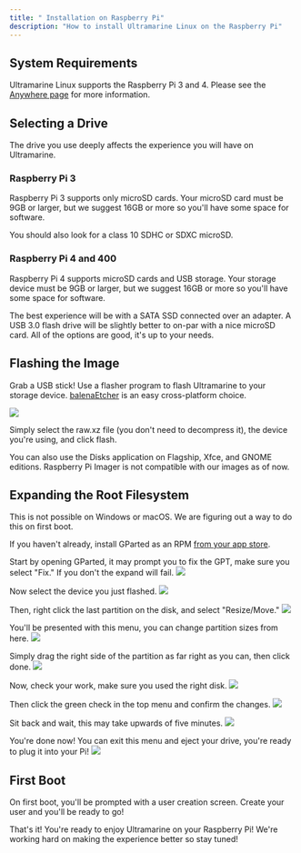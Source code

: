 ```yaml
---
title: " Installation on Raspberry Pi"
description: "How to install Ultramarine Linux on the Raspberry Pi"
---
```



## System Requirements

Ultramarine Linux supports the Raspberry Pi 3 and 4. Please see the [Anywhere page](/en/anywhere/rpi) for more information.

## Selecting a Drive

The drive you use deeply affects the experience you will have on Ultramarine.

### Raspberry Pi 3

Raspberry Pi 3 supports only microSD cards. Your microSD card must be 9GB or larger, but we suggest 16GB or more so you'll have some space for software.

You should also look for a class 10 SDHC or SDXC microSD.

### Raspberry Pi 4 and 400

Raspberry Pi 4 supports microSD cards and USB storage. Your storage device must be 9GB or larger, but we suggest 16GB or more so you'll have some space for software.

The best experience will be with a SATA SSD connected over an adapter. A USB 3.0 flash drive will be slightly better to on-par with a nice microSD card. All of the options are good, it's up to your needs.

## Flashing the Image

Grab a USB stick! Use a flasher program to flash Ultramarine to your storage device. [balenaEtcher](https://www.balena.io/etcher/) is an easy cross-platform choice.

![](/assets/balenaetcher.png)

Simply select the raw.xz file (you don't need to decompress it), the device you're using, and click flash.

You can also use the Disks application on Flagship, Xfce, and GNOME editions. Raspberry Pi Imager is not compatible with our images as of now.

## Expanding the Root Filesystem

<Alert type="info">
  This is not possible on Windows or macOS. We are figuring out a way to do this
  on first boot.
</Alert>

If you haven't already, install GParted as an RPM [from your app store](/en/linux/software).

Start by opening GParted, it may prompt you to fix the GPT, make sure you select "Fix." If you don't the expand will fail.
![](/assets/gparted/gpt.png)

Now select the device you just flashed.
![](/assets/gparted/disk.png)

Then, right click the last partition on the disk, and select "Resize/Move."
![](/assets/gparted/part.png)

You'll be presented with this menu, you can change partition sizes from here.
![](/assets/gparted/resizemenu.png)

Simply drag the right side of the partition as far right as you can, then click done.
![](/assets/gparted/fillwhole.png)

Now, check your work, make sure you used the right disk.
![](/assets/gparted/checkwork.png)

Then click the green check in the top menu and confirm the changes.
![](/assets/gparted/apply.png)

Sit back and wait, this may take upwards of five minutes.
![](/assets/gparted/progress.png)

You're done now! You can exit this menu and eject your drive, you're ready to plug it into your Pi!
![](/assets/gparted/done.png)

## First Boot

On first boot, you'll be prompted with a user creation screen. Create your user and you'll be ready to go!

That's it! You're ready to enjoy Ultramarine on your Raspberry Pi! We're working hard on making the experience better so stay tuned!
